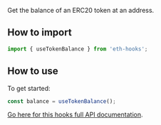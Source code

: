 Get the balance of an ERC20 token at an address.

## How to import

```typescript
import { useTokenBalance } from 'eth-hooks';
```

## How to use

To get started:

```typescript
const balance = useTokenBalance();
```

[Go here for this hooks full API documentation](../../api/modules/Hooks#usetokenbalance).
